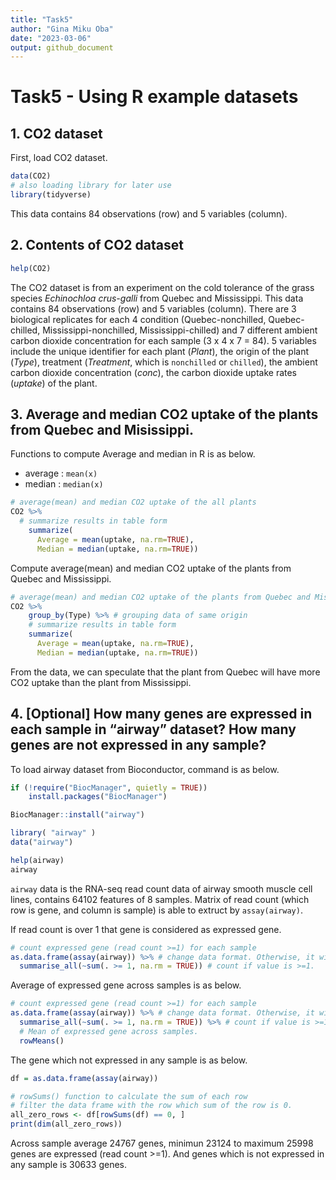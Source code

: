 ```yaml
---
title: "Task5"
author: "Gina Miku Oba"
date: "2023-03-06"
output: github_document
---
```


# Task5 - Using R example datasets

## 1. CO2 dataset
First, load CO2 dataset.
```r
data(CO2)
# also loading library for later use
library(tidyverse)
```

This data contains 84 observations (row) and 5 variables (column). 

## 2. Contents of CO2 dataset
```r
help(CO2)
```

The CO2 dataset is from an experiment on the cold tolerance of the grass species _Echinochloa crus-galli_ from Quebec and Mississippi. This data contains 84 observations (row) and 5 variables (column). There are 3 biological replicates for each 4 condition (Quebec-nonchilled, Quebec-chilled, Mississippi-nonchilled, Mississippi-chilled) and 7 different ambient carbon dioxide concentration for each sample (3 x 4 x 7 = 84). 5 variables include the unique identifier for each plant (*Plant*), the origin of the plant (*Type*),  treatment (*Treatment*, which is `nonchilled` or `chilled`), the ambient carbon dioxide concentration (*conc*), the carbon dioxide uptake rates (*uptake*) of the plant.

## 3. Average and median CO2 uptake of the plants from Quebec and Misissippi.
Functions to compute Average and median in R is as below.

- average : `mean(x)`
- median : `median(x)`

```r
# average(mean) and median CO2 uptake of the all plants
CO2 %>%
  # summarize results in table form
    summarize( 
      Average = mean(uptake, na.rm=TRUE),
      Median = median(uptake, na.rm=TRUE))
```

Compute average(mean) and median CO2 uptake of the plants from Quebec and Mississippi.
```r
# average(mean) and median CO2 uptake of the plants from Quebec and Mississippi.
CO2 %>%
    group_by(Type) %>% # grouping data of same origin
    # summarize results in table form
    summarize(
      Average = mean(uptake, na.rm=TRUE),
      Median = median(uptake, na.rm=TRUE))
```
From the data, we can speculate that the plant from Quebec will have more CO2 uptake than the plant from Mississippi.

## 4. [Optional] How many genes are expressed in each sample in "airway" dataset? How many genes are not expressed in any sample?

To load airway dataset from Bioconductor, command is as below.

```r
if (!require("BiocManager", quietly = TRUE))
    install.packages("BiocManager")

BiocManager::install("airway")

library( "airway" )
data("airway")
```

```r
help(airway)
airway
```
`airway` data is the RNA-seq read count data of airway smooth muscle cell lines, contains 64102 features of 8 samples. Matrix of read count (which row is gene, and column is sample) is able to extruct by `assay(airway)`.

If read count is over 1 that gene is considered as expressed gene.
```r
# count expressed gene (read count >=1) for each sample
as.data.frame(assay(airway)) %>% # change data format. Otherwise, it will be `Error in UseMethod("tbl_vars")`
  summarise_all(~sum(. >= 1, na.rm = TRUE)) # count if value is >=1.

```
Average of expressed gene across samples is as below.
```r
# count expressed gene (read count >=1) for each sample
as.data.frame(assay(airway)) %>% # change data format. Otherwise, it will be `Error in UseMethod("tbl_vars")`
  summarise_all(~sum(. >= 1, na.rm = TRUE)) %>% # count if value is >=1.
  # Mean of expressed gene across samples.
  rowMeans()
```

The gene which not expressed in any sample is as below.
```r
df = as.data.frame(assay(airway))

# rowSums() function to calculate the sum of each row
# filter the data frame with the row which sum of the row is 0.
all_zero_rows <- df[rowSums(df) == 0, ]
print(dim(all_zero_rows))

```

Across sample average 24767 genes, minimun 23124 to maximum 25998 genes are expressed (read count >=1).
And genes which is not expressed in any sample is 30633 genes.



